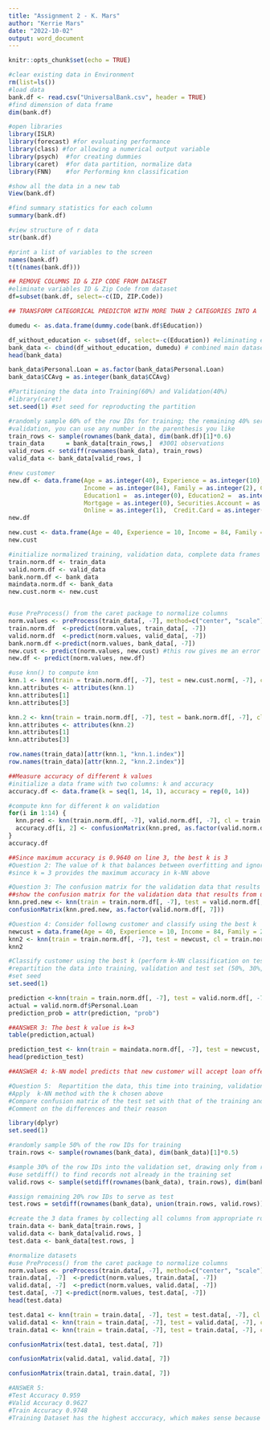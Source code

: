 ---
title: "Assignment 2 - K. Mars"
author: "Kerrie Mars"
date: "2022-10-02"
output: word_document
---

```{r setup, include=FALSE}
knitr::opts_chunk$set(echo = TRUE)
```

```{r}

#clear existing data in Environment
rm(list=ls())
#load data
bank.df <- read.csv("UniversalBank.csv", header = TRUE)
#find dimension of data frame
dim(bank.df)

#open libraries
library(ISLR)
library(forecast) #for evaluating performance
library(class) #for allowing a numerical output variable
library(psych)  #for creating dummies
library(caret)  #for data partition, normalize data
library(FNN)    #for Performing knn classification

#show all the data in a new tab
View(bank.df)

#find summary statistics for each column
summary(bank.df)

#view structure of r data
str(bank.df)

#print a list of variables to the screen
names(bank.df)
t(t(names(bank.df)))

## REMOVE COLUMNS ID & ZIP CODE FROM DATASET
#eliminate variables ID & Zip Code from dataset  
df=subset(bank.df, select=-c(ID, ZIP.Code))

## TRANSFORM CATEGORICAL PREDICTOR WITH MORE THAN 2 CATEGORIES INTO A  DUMMY VARIABLE

dumedu <- as.data.frame(dummy.code(bank.df$Education))

df_without_education <- subset(df, select=-c(Education)) #eliminating education variable
bank_data <- cbind(df_without_education, dumedu) # combined main dataset
head(bank_data)

bank_data$Personal.Loan = as.factor(bank_data$Personal.Loan)
bank_data$CCAvg = as.integer(bank_data$CCAvg)

#Partitioning the data into Training(60%) and Validation(40%)
#library(caret)
set.seed(1) #set seed for reproducting the partition

#randomly sample 60% of the row IDs for training; the remaining 40% serve as
#validation, you can use any number in the parenthesis you like
train_rows <- sample(rownames(bank_data), dim(bank.df)[1]*0.6)
train_data      = bank_data[train_rows,]  #3001 observations
valid_rows <- setdiff(rownames(bank_data), train_rows)
valid_data <- bank_data[valid_rows, ]

#new customer
new.df <- data.frame(Age = as.integer(40), Experience = as.integer(10),
                     Income = as.integer(84), Family = as.integer(2), CCAvg = as.integer(2),
                     Education1 =  as.integer(0), Education2 =  as.integer(1), Education3 =  as.integer(0),
                     Mortgage = as.integer(0), Securities.Account = as.integer(0), CD.Account = as.integer(0),
                     Online = as.integer(1),  Credit.Card = as.integer(1))
new.df

new.cust <- data.frame(Age = 40, Experience = 10, Income = 84, Family = 2, CCAvg = 2, Education = 2, Mortgage = 0, Securities.Account = 0, CD.Account = 0, Online = 1, CreditCard = 1)
new.cust

#initialize normalized training, validation data, complete data frames to originals
train.norm.df <- train_data
valid.norm.df <- valid_data
bank.norm.df <- bank_data
maindata.norm.df <- bank_data
new.cust.norm <- new.cust


#use PreProcess() from the caret package to normalize columns
norm.values <- preProcess(train_data[, -7], method=c("center", "scale"))
train.norm.df  <-predict(norm.values, train_data[, -7])
valid.norm.df  <-predict(norm.values, valid_data[, -7])
bank.norm.df <-predict(norm.values, bank_data[, -7])
new.cust <- predict(norm.values, new.cust) #this row gives me an error message - not sure why the textbook and your file can run without the [, -7]
new.df <- predict(norm.values, new.df)

#use knn() to compute knn
knn.1 <- knn(train = train.norm.df[, -7], test = new.cust.norm[, -7], cl = train.norm.df[, 7], k=5, prob=TRUE)
knn.attributes <- attributes(knn.1)
knn.attributes[1]
knn.attributes[3]

knn.2 <- knn(train = train.norm.df[, -7], test = bank.norm.df[, -7], cl = train.norm.df[, 7], k=5, prob=TRUE)
knn.attributes <- attributes(knn.2)
knn.attributes[1]
knn.attributes[3]

row.names(train_data)[attr(knn.1, "knn.1.index")]
row.names(train_data)[attr(knn.2, "knn.2.index")]

##Measure accuracy of different k values
#initialize a data frame with two columns: k and accuracy
accuracy.df <- data.frame(k = seq(1, 14, 1), accuracy = rep(0, 14))

#compute knn for different k on validation
for(i in 1:14) {
  knn.pred <- knn(train.norm.df[, -7], valid.norm.df[, -7], cl = train.norm.df[, 7], k = i)
  accuracy.df[i, 2] <- confusionMatrix(knn.pred, as.factor(valid.norm.df[,7]))$overall[1]
}
accuracy.df

##Since maximum accuracy is 0.9640 on line 3, the best k is 3
#Question 2: The value of k that balances between overfitting and ignoring the predictor information is k = 3
#since k = 3 provides the maximum accuracy in k-NN above

#Question 3: The confusion matrix for the validation data that results from using the best k is below, k=3:
##show the confusion matrix for the validation data that results from using the best k
knn.pred.new <- knn(train = train.norm.df[, -7], test = valid.norm.df[, -7], cl = train.norm.df[, 7], k=3, prob=TRUE)
confusionMatrix(knn.pred.new, as.factor(valid.norm.df[, 7]))

#Question 4: Consider followng customer and classify using the best k
newcust = data.frame(Age = 40, Experience = 10, Income = 84, Family = 2, CCAvg = 2, Education_1 = 0, Education_2 = 1, Education_3 = 0, Mortgage = 0, Securities.Account = 0, CD.Account = 0, Online = 1, CreditCard = 1)
knn2 <- knn(train = train.norm.df[, -7], test = newcust, cl = train.norm.df[,7], k=3, prob=TRUE)
knn2

#Classify customer using the best k (perform k-NN classification on test data)
#repartition the data into training, validation and test set (50%, 30%, 20%) and apply k-NN method with k chosen above
#set seed
set.seed(1)

prediction <-knn(train = train.norm.df[, -7], test = valid.norm.df[, -7], cl = train.norm.df[, 7], k = 3, prob=TRUE)
actual = valid.norm.df$Personal.Loan
prediction_prob = attr(prediction, "prob")

##ANSWER 3: The best k value is k=3
table(prediction,actual)

prediction_test <- knn(train = maindata.norm.df[, -7], test = newcust, cl = maindata.norm.df[, 7], k=1, prob=TRUE)
head(prediction_test)

##ANSWER 4: k-NN model predicts that new customer will accept loan offer

#Question 5:  Repartition the data, this time into training, validation and test sets (50%, 30%, 20%)
#Apply  k-NN method with the k chosen above
#Compare confusion matrix of the test set with that of the training and validation sets
#Comment on the differences and their reason

library(dplyr)
set.seed(1)

#randomly sample 50% of the row IDs for training
train.rows <- sample(rownames(bank_data), dim(bank_data)[1]*0.5)

#sample 30% of the row IDs into the validation set, drawing only from records not already in training set
#use setdiff() to find records not already in the training set
valid.rows <- sample(setdiff(rownames(bank_data), train.rows), dim(bank_data)[1]*0.3)

#assign remaining 20% row IDs to serve as test
test.rows = setdiff(rownames(bank_data), union(train.rows, valid.rows))

#create the 3 data frames by collecting all columns from appropriate rows
train.data <- bank_data[train.rows, ]
valid.data <- bank_data[valid.rows, ]
test.data <- bank_data[test.rows, ]

#normalize datasets
#use PreProcess() from the caret package to normalize columns
norm.values <- preProcess(train.data[, -7], method=c("center", "scale"))
train.data[, -7]  <-predict(norm.values, train.data[, -7])
valid.data[, -7]  <-predict(norm.values, valid.data[, -7])
test.data[, -7] <-predict(norm.values, test.data[, -7])
head(test.data)

test.data1 <- knn(train = train.data[, -7], test = test.data[, -7], cl = train.data[, 7], k=3, prob=TRUE)
valid.data1 <- knn(train = train.data[, -7], test = valid.data[, -7], cl = train.data[, 7], k=3, prob=TRUE)
train.data1 <- knn(train = train.data[, -7], test = train.data[, -7], cl = train.data[, 7], k=3, prob=TRUE)

confusionMatrix(test.data1, test.data[, 7])

confusionMatrix(valid.data1, valid.data[, 7])

confusionMatrix(train.data1, train.data[, 7])

#ANSWER 5: 
#Test Accuracy 0.959
#Valid Accuracy 0.9627
#Train Accuracy 0.9748
#Training Dataset has the highest acccuracy, which makes sense because we drew the most data into the training set at 50%

```